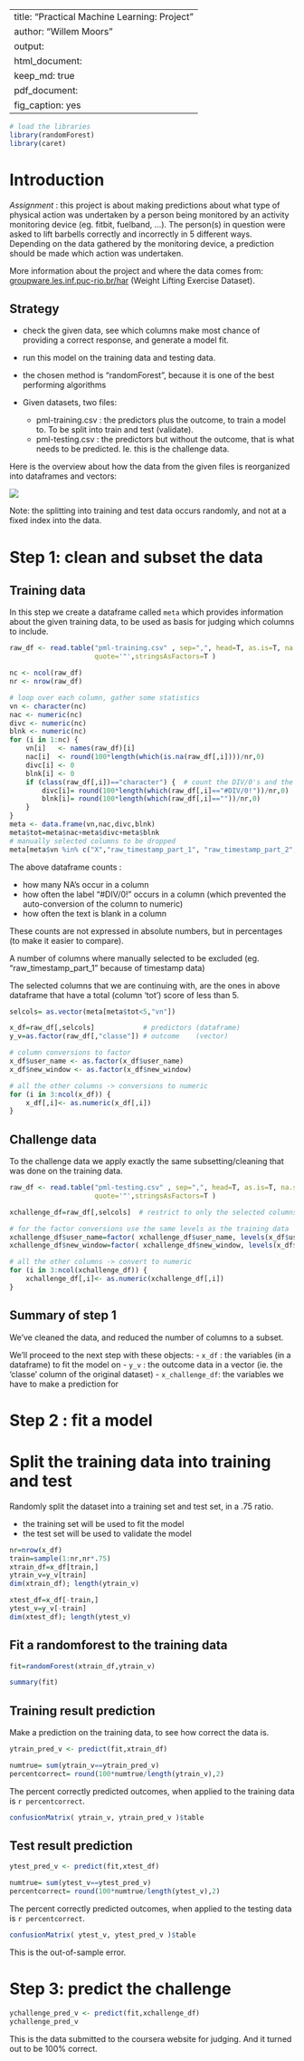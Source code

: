 
---
title: "Practical Machine Learning: Project"
author: "Willem Moors"
output:
  html_document:
    keep_md: true
  pdf_document:
    fig_caption: yes
---

```r
# load the libraries
library(randomForest)
library(caret)
``` 

# Introduction

_Assignment_ : this project is about making predictions about what type of physical action was undertaken by a person being monitored by an activity monitoring device (eg. fitbit, fuelband, ...). The person(s) in question were asked to lift barbells correctly and incorrectly in 5 different ways. Depending on the data gathered by the monitoring device, a prediction should be made which action was undertaken. 

More information about the project and where the data comes from: [groupware.les.inf.puc-rio.br/har](http://groupware.les.inf.puc-rio.br/har) (Weight Lifting Exercise Dataset). 


## Strategy 

- check the given data, see which columns make most chance of providing a correct response, and generate a model fit. 

- run this model on the training data and testing data.  

- the chosen method is "randomForest", because it is one of the best performing algorithms

- Given datasets, two files:
    - pml-training.csv : the predictors plus the outcome, to train a model to. To be split into train and test (validate).
    - pml-testing.csv : the predictors but without the outcome, that is what needs to be predicted. Ie. this is the challenge data.

Here is the overview about how the data from the given files is reorganized into dataframes and vectors:

![](data_objects.png)

Note: the splitting into training and test data occurs randomly, and not at a fixed index into the data. 

# Step 1: clean and subset the data 

## Training data

In this step we create a dataframe called `meta` which provides information about the given training data, to be used as basis for judging which columns to include.

```r
raw_df <- read.table("pml-training.csv" , sep=",", head=T, as.is=T, na.strings="NA",
                     quote='"',stringsAsFactors=T )

nc <- ncol(raw_df)
nr <- nrow(raw_df)

# loop over each column, gather some statistics
vn <- character(nc)
nac <- numeric(nc)
divc <- numeric(nc)
blnk <- numeric(nc)
for (i in 1:nc) { 
    vn[i]   <- names(raw_df)[i]
    nac[i]  <- round(100*length(which(is.na(raw_df[,i])))/nr,0)
    divc[i] <- 0
    blnk[i] <- 0
    if (class(raw_df[,i])=="character") {  # count the DIV/0's and the blanks
        divc[i]= round(100*length(which(raw_df[,i]=="#DIV/0!"))/nr,0)
        blnk[i]= round(100*length(which(raw_df[,i]==""))/nr,0)
    }
} 
meta <- data.frame(vn,nac,divc,blnk)
meta$tot=meta$nac+meta$divc+meta$blnk
# manually selected columns to be dropped
meta[meta$vn %in% c("X","raw_timestamp_part_1", "raw_timestamp_part_2", "cvtd_timestamp","classe"),"tot"]=100
```
The above dataframe counts :

- how many NA's occur in a column
- how often the label "#DIV/0!" occurs in a column (which prevented the auto-conversion of the column to numeric)
- how often the text is blank in a column

These counts are not expressed in absolute numbers, but in percentages (to make it easier to compare).

A number of columns where manually selected to be excluded (eg. "raw_timestamp_part_1" because of timestamp data)

The selected columns that we are continuing with, are the ones in above dataframe that have a total (column 'tot') score of less than 5. 

```r
selcols= as.vector(meta[meta$tot<5,"vn"])

x_df=raw_df[,selcols]            # predictors (dataframe)
y_v=as.factor(raw_df[,"classe"]) # outcome    (vector)

# column conversions to factor
x_df$user_name <- as.factor(x_df$user_name)
x_df$new_window <- as.factor(x_df$new_window)

# all the other columns -> conversions to numeric 
for (i in 3:ncol(x_df)) { 
    x_df[,i]<- as.numeric(x_df[,i])
}
```


## Challenge data

To the challenge data we apply exactly the same subsetting/cleaning that was done on the training data.

```r
raw_df <- read.table("pml-testing.csv" , sep=",", head=T, as.is=T, na.strings="NA",
                     quote='"',stringsAsFactors=T )

xchallenge_df=raw_df[,selcols]  # restrict to only the selected columns 

# for the factor conversions use the same levels as the training data
xchallenge_df$user_name=factor( xchallenge_df$user_name, levels(x_df$user_name ) )  
xchallenge_df$new_window=factor( xchallenge_df$new_window, levels(x_df$new_window) )  

# all the other columns -> convert to numeric 
for (i in 3:ncol(xchallenge_df)) { 
    xchallenge_df[,i]<- as.numeric(xchallenge_df[,i])
}
```

## Summary of step 1 

We've cleaned the data, and reduced the number of columns to a subset. 

We'll proceed to the next step with these objects:
- `x_df` : the variables (in a dataframe) to fit the model on 
- `y_v` : the outcome data in a vector (ie. the 'classe' column of the original dataset)
- `x_challenge_df`: the variables we have to make a prediction for


# Step 2 : fit a model 

# Split the training data into training and test 

Randomly split the dataset into a training set and test set, in a .75 ratio. 

- the training set will be used to fit the model 
- the test set will be used to validate the model

```r
nr=nrow(x_df)
train=sample(1:nr,nr*.75)
xtrain_df=x_df[train,]
ytrain_v=y_v[train]
dim(xtrain_df); length(ytrain_v)
```

```r
xtest_df=x_df[-train,] 
ytest_v=y_v[-train]
dim(xtest_df); length(ytest_v)
```

## Fit a randomforest to the training data

```r
fit=randomForest(xtrain_df,ytrain_v) 

summary(fit)
```

## Training result prediction 

Make a prediction on the training data, to see how correct the data is. 

```r
ytrain_pred_v <- predict(fit,xtrain_df) 

numtrue= sum(ytrain_v==ytrain_pred_v) 
percentcorrect= round(100*numtrue/length(ytrain_v),2)
```
The percent correctly predicted outcomes, when applied to the training data is `r percentcorrect`. 


```r
confusionMatrix( ytrain_v, ytrain_pred_v )$table
```

## Test result prediction 

```r
ytest_pred_v <- predict(fit,xtest_df) 

numtrue= sum(ytest_v==ytest_pred_v) 
percentcorrect= round(100*numtrue/length(ytest_v),2)
```
The percent correctly predicted outcomes, when applied to the testing data is `r percentcorrect`. 

```r
confusionMatrix( ytest_v, ytest_pred_v )$table
```

This is the out-of-sample error. 


# Step 3: predict the challenge


```r
ychallenge_pred_v <- predict(fit,xchallenge_df) 
ychallenge_pred_v 
```

This is the data submitted to the coursera website for judging. And it turned out to be 100% correct.


